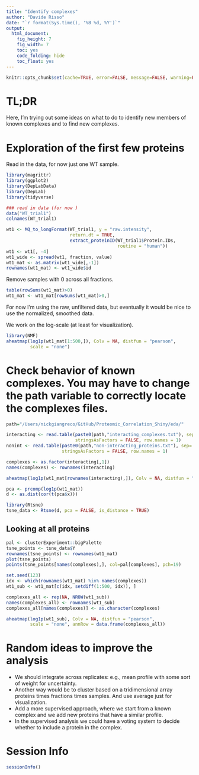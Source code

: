 ```yaml
---
title: "Identify complexes"
author: "Davide Risso"
date: "`r format(Sys.time(), '%B %d, %Y')`"
output: 
  html_document: 
    fig_height: 7
    fig_width: 7
    toc: yes
    code_folding: hide
    toc_float: yes
---
```


```r
knitr::opts_chunk$set(cache=TRUE, error=FALSE, message=FALSE, warning=FALSE)
```

# TL;DR

Here, I'm trying out some ideas on what to do to identify new members of known complexes and to find new complexes.

# Exploration of the first few proteins

Read in the data, for now just one WT sample.

```r
library(magrittr)
library(ggplot2)
library(DepLabData)
library(DepLab)
library(tidyverse)

### read in data (for now )
data("WT_trial1")
colnames(WT_trial1)

wt1 <- MQ_to_longFormat(WT_trial1, y = "raw.intensity",
                        return.dt = TRUE,
                        extract_proteinID(WT_trial1$Protein.IDs,
                                          routine = "human"))
wt1 <- wt1[, -4]
wt1_wide <- spread(wt1, fraction, value)
wt1_mat <- as.matrix(wt1_wide[,-1])
rownames(wt1_mat) <- wt1_wide$id
```

Remove samples with 0 across all fractions.

```r
table(rowSums(wt1_mat)>0)
wt1_mat <- wt1_mat[rowSums(wt1_mat)>0,]
```

For now I'm using the raw, unfiltered data, but eventually it would be nice to use the normalized, smoothed data.

We work on the log-scale (at least for visualization).

```r
library(NMF)
aheatmap(log1p(wt1_mat[1:500,]), Colv = NA, distfun = "pearson",
         scale = "none")
```

# Check behavior of known complexes. You may have to change the path variable to correctly locate the complexes files.

```r
path="/Users/nickgiangreco/GitHub/Proteomic_Correlation_Shiny/eda/"

interacting <- read.table(paste0(path,"interacting_complexes.txt"), sep='\t',
                          stringsAsFactors = FALSE, row.names = 1)
nonint <- read.table(paste0(path,"non-interacting_proteins.txt"), sep='\t',
                     stringsAsFactors = FALSE, row.names = 1)

complexes <- as.factor(interacting[,1])
names(complexes) <- rownames(interacting)

aheatmap(log1p(wt1_mat[rownames(interacting),]), Colv = NA, distfun = "pearson", scale = "none", annRow = data.frame(complexes))
```

```r
pca <- prcomp(log1p(wt1_mat))
d <- as.dist(cor(t(pca$x)))

library(Rtsne)
tsne_data <- Rtsne(d, pca = FALSE, is_distance = TRUE)
```

## Looking at all proteins

```r
pal <- clusterExperiment::bigPalette
tsne_points <- tsne_data$Y
rownames(tsne_points) <- rownames(wt1_mat)
plot(tsne_points)
points(tsne_points[names(complexes),], col=pal[complexes], pch=19)
```

```r
set.seed(123)
idx <- which(rownames(wt1_mat) %in% names(complexes))
wt1_sub <- wt1_mat[c(idx, setdiff(1:500, idx)), ]

complexes_all <- rep(NA, NROW(wt1_sub))
names(complexes_all) <- rownames(wt1_sub)
complexes_all[names(complexes)] <- as.character(complexes)

aheatmap(log1p(wt1_sub), Colv = NA, distfun = "pearson",
         scale = "none", annRow = data.frame(complexes_all))
```

# Random ideas to improve the analysis

* We should integrate across replicates: e.g., mean profile with some sort of weight for uncertainty.
* Another way would be to cluster based on a tridimensional array proteins times fractions times samples. And use average just for visualization.
* Add a more supervised approach, where we start from a known complex and we add new proteins that have a similar profile.
* In the supervised analysis we could have a voting system to decide whether to include a protein in the complex.

# Session Info

```r
sessionInfo()
```
